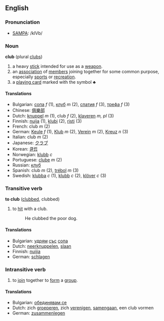==English==

===Pronunciation===
*[[w:SAMPA|SAMPA]]: /klVb/

===Noun===
'''club''' (plural [[clubs]])

# a heavy [[stick]] intended for use as a [[weapon]].
# an [[association]] of [[member]]s joining together for some common purpose, especially [[sports]] or [[recreation]].
# a [[playing card]] marked with the symbol &clubs;

====Translations====

*Bulgarian: [[сопа]] ''f'' (1), [[клуб]] ''m'' (2), [[спатия]] ''f'' (3), [[трефа]] ''f'' (3)
*Chinese: [[俱樂部]]
*Dutch: [[knuppel]] ''m'' (1), club ''f'' (2), [[klaveren]] ''m, pl'' (3)
*Finnish: [[nuija]] (1), [[klubi]] (2), [[risti]] (3)
*French: club ''m'' (2)
*German: [[Keule]] ''f'' (1), [[Klub]] ''m'' (2), [[Verein]] ''m'' (2), [[Kreuz]] ''n'' (3)
*Italian: club ''m'' (2)
*Japanese: [[クラブ]]
*Korean: [[클럽]]
*Norwegian: [[klubb]] ''c''
*Portuguese: [[clube]] ''m'' (2)
*Russian: [[клуб]]
*Spanish: club ''m'' (2), [[trébol]] ''m'' (3)
*Swedish: [[klubba]] ''c'' (1), [[klubb]] ''c'' (2), [[klöver]] ''c'' (3)

===Transitive verb===
'''to club''' ([[clubbed]], clubbed)

# to [[hit]] with a club.
#: He clubbed the poor dog.

====Translations====
*Bulgarian: [[удрям]] [[със]] [[сопа]]
*Dutch: [[neerknuppelen]], [[slaan]]
*Finnish: [[nuijia]]
*German: [[schlagen]]

===Intransitive verb===

# to [[join]] together to [[form]] a [[group]].

====Translations====
*Bulgarian: [[обединявам се]]
*Dutch: zich [[groeperen]], zich [[verenigen]], [[samengaan]], een club vormen
*German: [[zusammenlegen]]